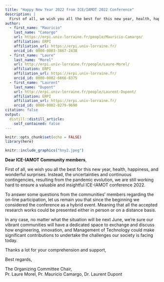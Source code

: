 ```yaml
---
title: "Happy New Year 2022 from ICE/IAMOT 2022 Conference"
description: |
  First of all, we wish you all the best for this new year, health, happiness and wonderful surprises.
author:
  - first_name: "Mauricio"
    last_name: "Camargo"
    url: https://erpi.univ-lorraine.fr/people/Mauricio-Camargo/
    affiliation: ERPI
    affiliation_url: https://erpi.univ-lorraine.fr/
    orcid_id: 0000-0003-3867-2438 
  - first_name: "Laure"
    last_name: "Morel"
    url: http://erpi.univ-lorraine.fr/people/Laure-Morel/
    affiliation: ERPI
    affiliation_url: https://erpi.univ-lorraine.fr/
    orcid_id: 0000-0002-6666-8375
  - first_name: "Laurent"
    last_name: "Dupont"
    url: http://erpi.univ-lorraine.fr/people/Laurent-Dupont/
    affiliation: ERPI
    affiliation_url: https://erpi.univ-lorraine.fr/
    orcid_id: 0000-0002-8279-9690
citation: false
output:
  distill::distill_article:
    self_contained: false
---
```



```r
knitr::opts_chunk$set(echo = FALSE)
library(here)
```


```r
knitr::include_graphics("hny2.jpeg")
```


**Dear ICE-IAMOT Community members**, 
 
First of all, we wish you all the best for this new year, health, happiness, and wonderful surprises. 
Instead, the uncertainties and continuous contingencies, resulting from the pandemic evolution, we are still working hard to ensure a valuable and insightful ICE-IAMOT conference 2022. 
 
To answer some questions from the communities’ members regarding the on-line participation, let us remain you that since the beginning we considered the conference as a hybrid event. 
Meaning that all the accepted research works could be presented either in person or on a distance basis. 

In any case, no matter what the situation will be next June, we’re sure our vibrant communities will have a dedicated space to exchange and discuss how engineering, innovation, and Management of Technology could make significant contributions to undertake the challenges our society is facing today. 
 
Thanks a lot for your comprehension and support,
 
Best regards,

The Organizing Committee Chair,<br>
Pr. Laure Morel,  Pr. Mauricio Camargo, Dr. Laurent Dupont

